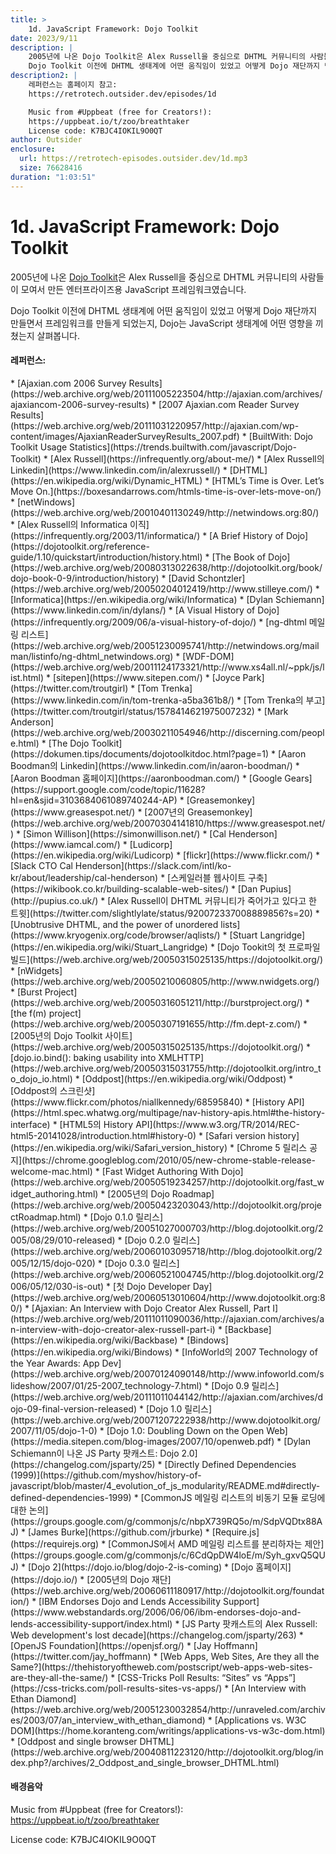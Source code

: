 ```yaml
---
title: >
    1d. JavaScript Framework: Dojo Toolkit
date: 2023/9/11
description: |
    2005년에 나온 Dojo Toolkit은 Alex Russell을 중심으로 DHTML 커뮤니티의 사람들이 모여서 만든 엔터프라이즈용 JavaScript 프레임워크였습니다.
    Dojo Toolkit 이전에 DHTML 생태계에 어떤 움직임이 있었고 어떻게 Dojo 재단까지 만들면서 프레임워크를 만들게 되었는지, Dojo는 JavaScript 생태계에 어떤 영향을 끼쳤는지 살펴봅니다.
description2: |
    레퍼런스는 홈페이지 참고:
    https://retrotech.outsider.dev/episodes/1d

    Music from #Uppbeat (free for Creators!):
    https://uppbeat.io/t/zoo/breathtaker
    License code: K7BJC4IOKIL9O0QT
author: Outsider
enclosure:
  url: https://retrotech-episodes.outsider.dev/1d.mp3
  size: 76628416
duration: "1:03:51"
---
```


# 1d. JavaScript Framework: Dojo Toolkit

2005년에 나온 [Dojo Toolkit](https://dojotoolkit.org/)은
Alex Russell을 중심으로 DHTML 커뮤니티의 사람들이 모여서 만든
엔터프라이즈용 JavaScript 프레임워크였습니다.

Dojo Toolkit 이전에 DHTML 생태계에 어떤 움직임이 있었고
어떻게 Dojo 재단까지 만들면서 프레임워크를 만들게 되었는지,
Dojo는 JavaScript 생태계에 어떤 영향을 끼쳤는지 살펴봅니다.


<Badges
  apple="https://podcasts.apple.com/kr/podcast/1d-javascript-framework-dojo-toolkit/id1698903712?i=1000627377851"
  youtube="https://www.youtube.com/watch?v=Dxcf3AiltMI&list=PLEHf_UYxvkp9HCnP3UIZhEss_Yo4XuUDX"
  google="https://podcasts.google.com/feed/aHR0cHM6Ly9yZXRyb3RlY2gub3V0c2lkZXIuZGV2L2ZlZWQueG1s/episode/aHR0cHM6Ly9yZXRyb3RlY2gub3V0c2lkZXIuZGV2L2VwaXNvZGVzLzFk"
  spotify="https://open.spotify.com/episode/5IDAlkopG7i3ddT0wjwFnv"
/>

#### 레퍼런스:
<div className="refs">
  * [Ajaxian.com 2006 Survey Results](https://web.archive.org/web/20111005223504/http://ajaxian.com/archives/ajaxiancom-2006-survey-results)
  * [2007 Ajaxian.com Reader Survey Results](https://web.archive.org/web/20111031220957/http://ajaxian.com/wp-content/images/AjaxianReaderSurveyResults_2007.pdf)
  * [BuiltWith: Dojo Toolkit Usage Statistics](https://trends.builtwith.com/javascript/Dojo-Toolkit)
  * [Alex Russell](https://infrequently.org/about-me/)
  * [Alex Russell의 Linkedin](https://www.linkedin.com/in/alexrussell/)
  * [DHTML](https://en.wikipedia.org/wiki/Dynamic_HTML)
  * [HTML’s Time is Over. Let’s Move On.](https://boxesandarrows.com/htmls-time-is-over-lets-move-on/)
  * [netWindows](https://web.archive.org/web/20010401130249/http://netwindows.org:80/)
  * [Alex Russell의 Informatica 이직](https://infrequently.org/2003/11/informatica/)
  * [A Brief History of Dojo](https://dojotoolkit.org/reference-guide/1.10/quickstart/introduction/history.html)
  * [The Book of Dojo](https://web.archive.org/web/20080313022638/http://dojotoolkit.org/book/dojo-book-0-9/introduction/history)
  * [David Schontzler](https://web.archive.org/web/20050204012419/http://www.stilleye.com/)
  * [Informatica](https://en.wikipedia.org/wiki/Informatica)
  * [Dylan Schiemann](https://www.linkedin.com/in/dylans/)
  * [A Visual History of Dojo](https://infrequently.org/2009/06/a-visual-history-of-dojo/)
  * [ng-dhtml 메일링 리스트](https://web.archive.org/web/20051230095741/http://netwindows.org/mailman/listinfo/ng-dhtml_netwindows.org)
  * [WDF-DOM](https://web.archive.org/web/20011124173321/http://www.xs4all.nl/~ppk/js/list.html)
  * [sitepen](https://www.sitepen.com/)
  * [Joyce Park](https://twitter.com/troutgirl)
  * [Tom Trenka](https://www.linkedin.com/in/tom-trenka-a5ba361b8/)
  * [Tom Trenka의 부고](https://twitter.com/troutgirl/status/1578414621975007232)
  * [Mark Anderson](https://web.archive.org/web/20030211054946/http://discerning.com/people.html)
  * [The Dojo Toolkit](https://dokumen.tips/documents/dojotoolkitdoc.html?page=1)
  * [Aaron Boodman의 Linkedin](https://www.linkedin.com/in/aaron-boodman/)
  * [Aaron Boodman 홈페이지](https://aaronboodman.com/)
  * [Google Gears](https://support.google.com/code/topic/11628?hl=en&sjid=3103684061089740244-AP)
  * [Greasemonkey](https://www.greasespot.net/)
  * [2007년의 Greasemonkey](https://web.archive.org/web/20070304141810/https://www.greasespot.net/)
  * [Simon Willison](https://simonwillison.net/)
  * [Cal Henderson](https://www.iamcal.com/)
  * [Ludicorp](https://en.wikipedia.org/wiki/Ludicorp)
  * [flickr](https://www.flickr.com/)
  * [Slack CTO Cal Henderson](https://slack.com/intl/ko-kr/about/leadership/cal-henderson)
  * [스케일러블 웹사이트 구축](https://wikibook.co.kr/building-scalable-web-sites/)
  * [Dan Pupius](http://pupius.co.uk/)
  * [Alex Russell이 DHTML 커뮤니티가 죽어가고 있다고 한 트윗](https://twitter.com/slightlylate/status/920072337008889856?s=20)
  * [Unobtrusive DHTML, and the power of unordered lists](https://www.kryogenix.org/code/browser/aqlists/)
  * [Stuart Langridge](https://en.wikipedia.org/wiki/Stuart_Langridge)
  * [Dojo Tookit의 첫 프로파일 빌드](https://web.archive.org/web/20050315025135/https://dojotoolkit.org/)
  * [nWidgets](https://web.archive.org/web/20050210060805/http://www.nwidgets.org/)
  * [Burst Project](https://web.archive.org/web/20050316051211/http://burstproject.org/)
  * [the f(m) project](https://web.archive.org/web/20050307191655/http://fm.dept-z.com/)
  * [2005년의 Dojo Toolkit 사이트](https://web.archive.org/web/20050315025135/https://dojotoolkit.org/)
  * [dojo.io.bind(): baking usability into XMLHTTP](https://web.archive.org/web/20050315031755/http://dojotoolkit.org/intro_to_dojo_io.html)
  * [Oddpost](https://en.wikipedia.org/wiki/Oddpost)
  * [Oddpost의 스크린샷](https://www.flickr.com/photos/niallkennedy/68595840)
  * [History API](https://html.spec.whatwg.org/multipage/nav-history-apis.html#the-history-interface)
  * [HTML5의 History API](https://www.w3.org/TR/2014/REC-html5-20141028/introduction.html#history-0)
  * [Safari version history](https://en.wikipedia.org/wiki/Safari_version_history)
  * [Chrome 5 릴리스 공지](https://chrome.googleblog.com/2010/05/new-chrome-stable-release-welcome-mac.html)
  * [Fast Widget Authoring With Dojo](https://web.archive.org/web/20050519234257/http://dojotoolkit.org/fast_widget_authoring.html)
  * [2005년의 Dojo Roadmap](https://web.archive.org/web/20050423203043/http://dojotoolkit.org/projectRoadmap.html)
  * [Dojo 0.1.0 릴리스](https://web.archive.org/web/20051027000703/http://blog.dojotoolkit.org/2005/08/29/010-released)
  * [Dojo 0.2.0 릴리스](https://web.archive.org/web/20060103095718/http://blog.dojotoolkit.org/2005/12/15/dojo-020)
  * [Dojo 0.3.0 릴리스](https://web.archive.org/web/20060521004745/http://blog.dojotoolkit.org/2006/05/12/030-is-out)
  * [첫 Dojo Developer Day](https://web.archive.org/web/20060513010604/http://www.dojotoolkit.org:80/)
  * [Ajaxian: An Interview with Dojo Creator Alex Russell, Part I](https://web.archive.org/web/20111011090036/http://ajaxian.com/archives/an-interview-with-dojo-creator-alex-russell-part-i)
  * [Backbase](https://en.wikipedia.org/wiki/Backbase)
  * [Bindows](https://en.wikipedia.org/wiki/Bindows)
  * [InfoWorld의 2007 Technology of the Year Awards: App Dev](https://web.archive.org/web/20070124090148/http://www.infoworld.com/slideshow/2007/01/25-2007_technology-7.html)
  * [Dojo 0.9 릴리스](https://web.archive.org/web/20111011044142/http://ajaxian.com/archives/dojo-09-final-version-released)
  * [Dojo 1.0 릴리스](https://web.archive.org/web/20071207222938/http://www.dojotoolkit.org/2007/11/05/dojo-1-0)
  * [Dojo 1.0: Doubling Down on the Open Web](https://media.sitepen.com/blog-images/2007/10/openweb.pdf)
  * [Dylan Schiemann이 나온 JS Party 팟캐스트: Dojo 2.0](https://changelog.com/jsparty/25)
  * [Directly Defined Dependencies (1999)](https://github.com/myshov/history-of-javascript/blob/master/4_evolution_of_js_modularity/README.md#directly-defined-dependencies-1999)
  * [CommonJS 메일링 리스트의 비동기 모듈 로딩에 대한 논의](https://groups.google.com/g/commonjs/c/nbpX739RQ5o/m/SdpVQDtx88AJ)
  * [James Burke](https://github.com/jrburke)
  * [Require.js](https://requirejs.org)
  * [CommonJS에서 AMD 메일링 리스트를 분리하자는 제안](https://groups.google.com/g/commonjs/c/6CdQpDW4loE/m/Syh_gxvQ5QUJ)
  * [Dojo 2](https://dojo.io/blog/dojo-2-is-coming)
  * [Dojo 홈페이지](https://dojo.io/)
  * [2005년의 Dojo 재단](https://web.archive.org/web/20060611180917/http://dojotoolkit.org/foundation/)
  * [IBM Endorses Dojo and Lends Accessibility Support](https://www.webstandards.org/2006/06/06/ibm-endorses-dojo-and-lends-accessibility-support/index.html)
  * [JS Party 팟캐스트의 Alex Russell: Web development's lost decade](https://changelog.com/jsparty/263)
  * [OpenJS Foundation](https://openjsf.org/)
  * [Jay Hoffmann](https://twitter.com/jay_hoffmann)
  * [Web Apps, Web Sites, Are they all the Same?](https://thehistoryoftheweb.com/postscript/web-apps-web-sites-are-they-all-the-same/)
  * [CSS-Tricks Poll Results: “Sites” vs “Apps”](https://css-tricks.com/poll-results-sites-vs-apps/)
  * [An Interview with Ethan Diamond](https://web.archive.org/web/20051230032854/http://unraveled.com/archives/2003/07/an_interview_with_ethan_diamond)
  * [Applications vs. W3C DOM](https://home.koranteng.com/writings/applications-vs-w3c-dom.html)
  * [Oddpost and single browser DHTML](https://web.archive.org/web/20040811223120/http://dojotoolkit.org/blog/index.php?/archives/2_Oddpost_and_single_browser_DHTML.html)
</div>

#### 배경음악
Music from #Uppbeat (free for Creators!):
https://uppbeat.io/t/zoo/breathtaker

License code: K7BJC4IOKIL9O0QT

